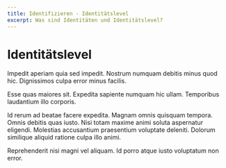 ```yaml
---
title: Identifizieren - Identitätslevel
excerpt: Was sind Identitäten und Identitätslevel?
---
```


<Container>

# Identitätslevel

Impedit aperiam quia sed impedit. Nostrum numquam debitis minus quod hic. Dignissimos culpa error minus facilis.

Esse quas maiores sit. Expedita sapiente numquam hic ullam. Temporibus laudantium illo corporis.

Id rerum ad beatae facere expedita. Magnam omnis quisquam tempora. Omnis debitis quas iusto. Nisi totam maxime animi soluta aspernatur eligendi. Molestias accusantium praesentium voluptate deleniti. Dolorum similique aliquid ratione culpa illo animi.

Reprehenderit nisi magni vel aliquam. Id porro atque iusto voluptatum non error.

</Container>
